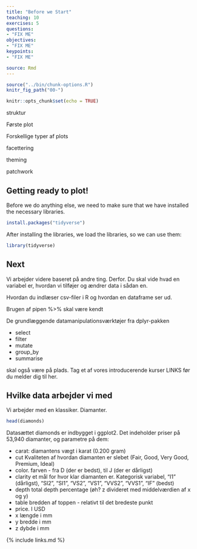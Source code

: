 ```yaml
---
title: "Before we Start"
teaching: 10
exercises: 5
questions:
- "FIX ME"
objectives:
- "FIX ME"
keypoints:
- "FIX ME"

source: Rmd
---
```


```r
source("../bin/chunk-options.R")
knitr_fig_path("00-")
```

```r
knitr::opts_chunk$set(echo = TRUE)
```

struktur

Første plot

Forskellige typer af plots

facettering

theming

patchwork


## Getting ready to plot!
Before we do anything else, we need to make sure that we have installed the necessary libraries.

```r
install.packages("tidyverse")
```

After installing the libraries, we load the libraries, so we can use them:

```r
library(tidyverse)
```

## Next 

Vi arbejder videre baseret på andre ting. Derfor. Du skal vide hvad en variabel er, hvordan vi tilføjer og ændrer data i sådan en.

Hvordan du indlæser csv-filer i R og hvordan en dataframe ser ud.

Brugen af pipen %>% skal være kendt

De grundlæggende datamanipulationsværktøjer fra dplyr-pakken

- select
- filter
- mutate
- group_by
- summarise

skal også være på plads. Tag et af vores introducerende kurser LINKS før du melder dig til her.

## Hvilke data arbejder vi med

Vi arbejder med en klassiker. Diamanter.

```r
head(diamonds)
```

Datasættet diamonds er indbygget i ggplot2. Det indeholder priser på 53,940 diamanter,
og parametre på dem:

- carat: diamantens vægt i karat (0.200 gram)
- cut Kvaliteten af hvordan diamanten er slebet (Fair, Good, Very Good, Premium, Ideal)
- color. farven - fra D (der er bedst), til J (der er dårligst)
- clarity et mål for hvor klar diamanten er. Kategorisk variabel, "I1" (dårligst), "SI2", "SI1", "VS2", "VS1", "VVS2", "VVS1", "IF" (bedst)
- depth total depth percentage (øh? z divideret med middelværdien af x og y)
- table bredden af toppen - relativt til det bredeste punkt
- price. I USD
- x længde i mm
- y bredde i mm
- z dybde i mm



{% include links.md %}